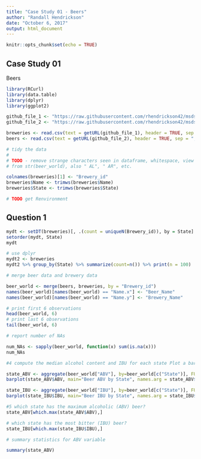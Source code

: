 ```yaml
---
title: "Case Study 01 - Beers"
author: "Randall Hendrickson"
date: "October 6, 2017"
output: html_document
---
```


```r
knitr::opts_chunk$set(echo = TRUE)
```

## Case Study 01

Beers

```r

library(RCurl)
library(data.table)
library(dplyr)
library(ggplot2)

github_file_1 <- "https://raw.githubusercontent.com/rhendrickson42/msds6306Case/master/data/Breweries.csv"
github_file_2 <- "https://raw.githubusercontent.com/rhendrickson42/msds6306Case/master/data/Beers.csv"

breweries <- read.csv(text = getURL(github_file_1), header = TRUE, sep = ",")
beers <- read.csv(text = getURL(github_file_2), header = TRUE, sep = ",")

# tidy the data
# 
# TODO - remove strange characters seen in dataframe, whitespace, view data, verify #001 Golden Amber Lager beer name
# from str(beer_world), also " AL", " AR", etc.

colnames(breweries)[1] <- "Brewery_id"
breweries$Name <- trimws(breweries$Name)
breweries$State <- trimws(breweries$State)

# TODO get Renvironment

```

## Question 1

```r

mydt <- setDT(breweries)[, .(count = uniqueN(Brewery_id)), by = State]
setorder(mydt, State)
mydt

# use dplyr
mydt2 <- breweries
mydt2 %>% group_by(State) %>% summarize(count=n()) %>% print(n = 100)

```
```r

# merge beer data and brewery data

beer_world <- merge(beers, breweries, by = "Brewery_id")
names(beer_world)[names(beer_world) == "Name.x"] <- "Beer_Name"
names(beer_world)[names(beer_world) == "Name.y"] <- "Brewery_Name"

# print first 6 observations
head(beer_world, 6)
# print last 6 observations
tail(beer_world, 6)

```

```r

# report number of NAs

num_NAs <- sapply(beer_world, function(x) sum(is.na(x)))
num_NAs

```

```r
#4 compute the median alcohol content and IBU for each state Plot a bar chart to compare

state_ABV <- aggregate(beer_world["ABV"], by=beer_world[c("State")], FUN=median, na.rm=TRUE)
barplot(state_ABV$ABV, main="Beer ABV by State", names.arg = state_ABV$State)

state_IBU <- aggregate(beer_world["IBU"], by=beer_world[c("State")], FUN=median, na.rm=TRUE)
barplot(state_IBU$IBU, main="Beer IBU by State", names.arg = state_IBU$State)

#5 which state has the maximum alcoholic (ABV) beer?
state_ABV[which.max(state_ABV$ABV),]

# which state has the most bitter (IBU) beer?
state_IBU[which.max(state_IBU$IBU),]

# summary statistics for ABV variable

summary(state_ABV)

``` 


